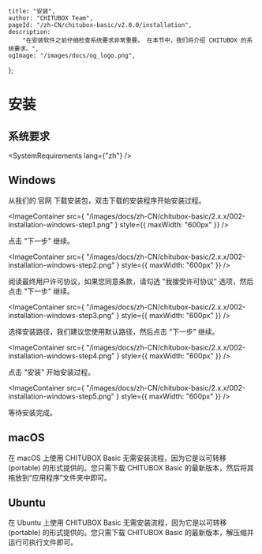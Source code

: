 
	title: "安装",
	author: "CHITUBOX Team",
	pageId: "/zh-CN/chitubox-basic/v2.0.0/installation",
	description:
		"在安装软件之前仔细检查系统要求非常重要。 在本节中，我们将介绍 CHITUBOX 的系统要求。",
	ogImage: "/images/docs/og_logo.png",
};

# 安装

## 系统要求

<SystemRequirements lang={"zh"} />

## Windows

从我们的 <SpanA href="https://www.chitubox.com/zh-Hans/download/chitubox-free">官网</SpanA> 下载安装包，双击下载的安装程序开始安装过程。

<ImageContainer
	src={
		"/images/docs/zh-CN/chitubox-basic/2.x.x/002-installation-windows-step1.png"
	}
	style={{ maxWidth: "600px" }}
/>

点击 "下一步" 继续。

<ImageContainer
	src={
		"/images/docs/zh-CN/chitubox-basic/2.x.x/002-installation-windows-step2.png"
	}
	style={{ maxWidth: "600px" }}
/>

阅读最终用户许可协议，如果您同意条款，请勾选 "我接受许可协议" 选项，然后点击 "下一步" 继续。

<ImageContainer
	src={
		"/images/docs/zh-CN/chitubox-basic/2.x.x/002-installation-windows-step3.png"
	}
	style={{ maxWidth: "600px" }}
/>

选择安装路径，我们建议您使用默认路径，然后点击 "下一步" 继续。

<ImageContainer
	src={
		"/images/docs/zh-CN/chitubox-basic/2.x.x/002-installation-windows-step4.png"
	}
	style={{ maxWidth: "600px" }}
/>

点击 "安装" 开始安装过程。

<ImageContainer
	src={
		"/images/docs/zh-CN/chitubox-basic/2.x.x/002-installation-windows-step5.png"
	}
	style={{ maxWidth: "600px" }}
/>

等待安装完成。

## macOS

在 macOS 上使用 CHITUBOX Basic 无需安装流程，因为它是以可转移 (portable) 的形式提供的。您只需下载 CHITUBOX Basic 的最新版本，然后将其拖放到“应用程序”文件夹中即可。

## Ubuntu

在 Ubuntu 上使用 CHITUBOX Basic 无需安装流程，因为它是以可转移 (portable) 的形式提供的。您只需下载 CHITUBOX Basic 的最新版本，解压缩并运行可执行文件即可。
